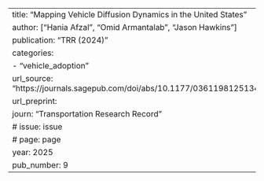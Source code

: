 ---
title: "Mapping Vehicle Diffusion Dynamics in the United States"
author: ["Hania Afzal", "Omid Armantalab", "Jason Hawkins"]
publication: "TRR (2024)"
categories:
  - "vehicle_adoption"
url_source: "https://journals.sagepub.com/doi/abs/10.1177/03611981251347621"
url_preprint:
journ: "Transportation Research Record"
# issue: issue
# page: page
year: 2025
pub_number: 9
---